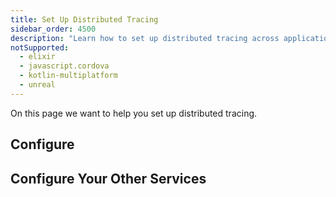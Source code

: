 ```yaml
---
title: Set Up Distributed Tracing
sidebar_order: 4500
description: "Learn how to set up distributed tracing across applications/services."
notSupported:
  - elixir
  - javascript.cordova
  - kotlin-multiplatform
  - unreal
---
```


On this page we want to help you set up distributed tracing.

## Configure

<PlatformContent includePath="distributed-tracing/index/configure/" />

## Configure Your Other Services

<PlatformContent includePath="distributed-tracing/index/configure-other-services" />

